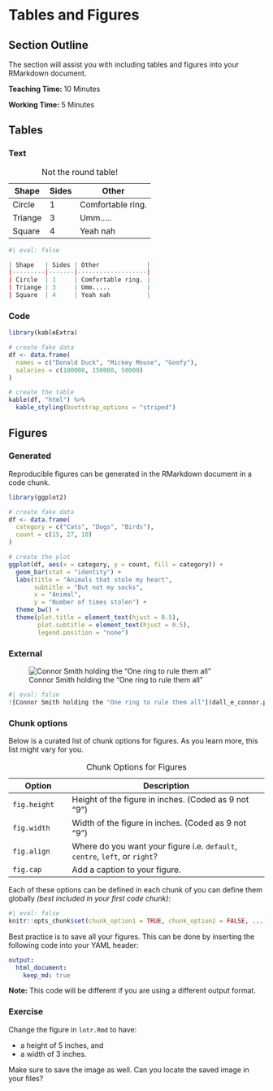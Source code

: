 # Tables and Figures

## Section Outline

The section will assist you with including tables and figures into your RMarkdown document.

**Teaching Time:** 10 Minutes

**Working Time:** 5 Minutes

## Tables

### Text

| Shape   | Sides | Other             |
|---------|-------|-------------------|
| Circle  | 1     | Comfortable ring. |
| Triange | 3     | Umm.....          |
| Square  | 4     | Yeah nah          |

: Not the round table!

```{r}
#| eval: false

| Shape   | Sides | Other             |
|---------|-------|-------------------|
| Circle  | 1     | Comfortable ring. |
| Triange | 3     | Umm.....          |
| Square  | 4     | Yeah nah          |
```

### Code

```{r}
library(kableExtra)

# create fake data
df <- data.frame(
  names = c("Donald Duck", "Mickey Mouse", "Goofy"),
  salaries = c(100000, 150000, 50000)
)

# create the table
kable(df, "html") %>%
  kable_styling(bootstrap_options = "striped")


```

## Figures

### Generated

Reproducible figures can be generated in the RMarkdown document in a code chunk.

```{r}
library(ggplot2)

# create fake data
df <- data.frame(
  category = c("Cats", "Dogs", "Birds"),
  count = c(15, 27, 10)
)

# create the plot
ggplot(df, aes(x = category, y = count, fill = category)) +
  geom_bar(stat = "identity") +
  labs(title = "Animals that stole my heart",
       subtitle = "But not my socks",
       x = "Animal",
       y = "Number of times stolen") +
  theme_bw() +
  theme(plot.title = element_text(hjust = 0.5),
        plot.subtitle = element_text(hjust = 0.5),
        legend.position = "none")
```

### External

![Connor Smith holding the "One ring to rule them all"](dall_e_connor.png)

```{r}
#| eval: false
![Connor Smith holding the "One ring to rule them all"](dall_e_connor.png)
```

### Chunk options

Below is a curated list of chunk options for figures. As you learn more, this list might vary for you.

| Option       | Description                                                                 |
|-----------------|-------------------------------------------------------|
| `fig.height` | Height of the figure in inches. (Coded as 9 not "9")                        |
| `fig.width`  | Width of the figure in inches. (Coded as 9 not "9")                         |
| `fig.align`  | Where do you want your figure i.e. `default`, `centre`, `left`, or `right`? |
| `fig.cap`    | Add a caption to your figure.                                               |

: Chunk Options for Figures

Each of these options can be defined in each chunk of you can define them globally *(best included in your first code chunk)*:

```{r}
#| eval: false
knitr::opts_chunk$set(chunk_option1 = TRUE, chunk_option2 = FALSE, ...)
```

::: callout-important
Best practice is to save all your figures. This can be done by inserting the following code into your YAML header:

```{yaml}
output:
  html_document:
    keep_md: true
```

**Note:** This code will be different if you are using a different output format.
:::

### Exercise

Change the figure in `lotr.Rmd` to have:

-   a height of 5 inches, and
-   a width of 3 inches.

Make sure to save the image as well. Can you locate the saved image in your files?
